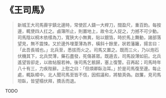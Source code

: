 # 《王司馬》

> 新城王大司馬霽宇鎮北邊時，常使匠人鑄一大桿刀，闊盈尺，重百鈞。每按邊，輒使四人扛之。鹵簿所止，則置地上，故令北人捉之，力撼不可少動。司馬陰以桐木依樣為刀，寬狹大小無異，貼以銀箔，時於馬上舞動，諸部落望見，無不震悚。又於邊外埋葦薄為界，橫斜十餘里，狀若藩籬，揚言曰：「此吾長城也。」北兵至，悉拔而火之。司馬又置之。既而三火，乃以炮石伏機其下，北兵焚薄，藥石盡發，死傷甚眾。既遁去，司馬設薄如前。北兵遙望皆卻走，以故帖服若神。後司馬乞骸歸，塞上復警。召再起；司馬時年八十有三，力疾陛辭。上慰之曰：「但煩卿臥治耳。」於是司馬復至邊。每止處，輒臥幛中。北人聞司馬至皆不信，因假議和，將驗真偽。啟簾，見司馬坦臥，皆望榻伏拜，撟舌而退。

TODO
